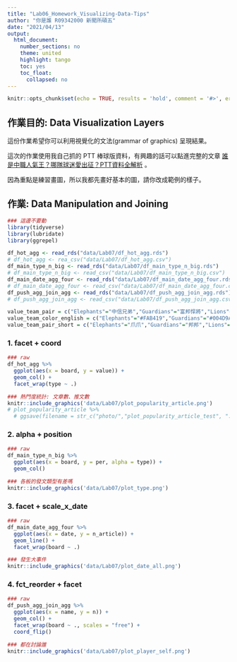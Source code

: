 ```yaml
---
title: "Lab06_Homework_Visualizing-Data-Tips"
author: "你是誰 R09342000 新聞所碩五"
date: "2021/04/13"
output:
  html_document:
    number_sections: no
    theme: united
    highlight: tango
    toc: yes
    toc_float:
      collapsed: no
---
```


```r
knitr::opts_chunk$set(echo = TRUE, results = 'hold', comment = '#>', error = TRUE)
```

## 作業目的: Data Visualization Layers

這份作業希望你可以利用視覺化的文法(grammar of graphics) 呈現結果。

這次的作業使用我自己抓的 PTT 棒球版資料，有興趣的話可以點進完整的文章 [誰是中職人氣王？哪隊球迷愛出征？PTT資料全解析](https://medium.com/dd-story-hub/%E4%B8%AD%E8%8F%AF%E8%81%B7%E6%A3%92-ptt%E6%95%B8%E6%93%9A-13778b43234a) 。

因為重點是練習畫圖，所以我都先畫好基本的圖，請你改成範例的樣子。

## 作業: Data Manipulation and Joining

```r
### 這邊不要動
library(tidyverse)
library(lubridate)
library(ggrepel)

df_hot_agg <- read_rds("data/Lab07/df_hot_agg.rds")
# df_hot_agg <- rea_csv("data/Lab07/df_hot_agg.csv")
df_main_type_n_big <- read_rds("data/Lab07/df_main_type_n_big.rds")
# df_main_type_n_big <- read_csv("data/Lab07/df_main_type_n_big.csv")
df_main_date_agg_four <- read_rds("data/Lab07/df_main_date_agg_four.rds")
# df_main_date_agg_four <- read_csv("data/Lab07/df_main_date_agg_four.csv")
df_push_agg_join_agg <- read_rds("data/Lab07/df_push_agg_join_agg.rds")
# df_push_agg_join_agg <- read_csv("data/Lab07/df_push_agg_join_agg.csv")

value_team_pair = c("Elephants"="中信兄弟","Guardians"="富邦悍將","Lions"="統一獅","Monkeys"="樂天桃猿","Dragons"="味全龍")
value_team_color_english = c("Elephants"="#FAB419","Guardians"="#004D9A","Monkeys"="#990036","Lions"="#FF8000","Dragons"="#D71010")
value_team_pair_short = c("Elephants"="爪爪","Guardians"="邦邦","Lions"="喵喵","Monkeys"="吱吱")

```

### 1. facet + coord

```r
### raw
df_hot_agg %>%
  ggplot(aes(x = board, y = value)) +
  geom_col() +
  facet_wrap(type ~ .)

### 熱門度統計: 文章數、推文數
knitr::include_graphics('data/Lab07/plot_popularity_article.png')
# plot_popularity_article %>% 
  # ggsave(filename = str_c("photo/","plot_popularity_article_test", ".png"), dpi = 600, height = 8, width = 12)

```

### 2. alpha + position

```r
### raw
df_main_type_n_big %>%
  ggplot(aes(x = board, y = per, alpha = type)) +
  geom_col()

### 各板的發文類型有差嗎
knitr::include_graphics('data/Lab07/plot_type.png')

```

### 3. facet + scale_x_date

```r
### raw
df_main_date_agg_four %>%
  ggplot(aes(x = date, y = n_article)) +
  geom_line() +
  facet_wrap(board ~ .)

### 發生大事件
knitr::include_graphics('data/Lab07/plot_date_all.png')
```

### 4. fct_reorder + facet

```r
### raw
df_push_agg_join_agg %>%
  ggplot(aes(x = name, y = n)) +
  geom_col() +
  facet_wrap(board ~ ., scales = "free") +
  coord_flip()

### 都在討論誰
knitr::include_graphics('data/Lab07/plot_player_self.png')
```